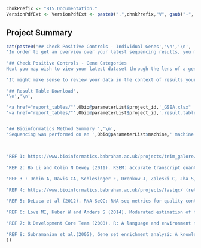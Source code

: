 <!-- Set Parameters Module -->
<!-- Set the chnkPrefix to make all chunks unique in the overall folder -->
```r
chnkPrefix <- "B15.Documentation."
VersionPdfExt <- VersionPdfExt <- paste0(".",chnkPrefix,"V", gsub("-", "", Sys.Date()), ".pdf")

```

## Project Summary


```r
cat(paste0('## Check Positive Controls - Individual Genes','\n','\n',
'In order to get an overview over your latest sequencing results, you might want to look for the performance of individual genes that may serve as a positive control. You can do this by entering an official gene name into the search box in the  [GeneView section](https://biologic.crick.ac.uk/',Obio@parameterList$project_id,'/gene-view). Genes that were detected in this experiment will be suggested to you after starting to type. If a gene is not suggested, it was not detected in this experiment. The gene result on display will give you information on the amount of reads detected for the gene in question (TPM value plot. TPM values give you read-counts, normalized for the gene length and the library size - see slideshow for a detailed definition).','\n','\n',
           
'## Check Positive Controls - Gene Categories
Next you may wish to view your latest dataset through the lens of a gene category that captures all genes relevant to the process you are investigating. A number of gene categories represented in your experiment can be found in the CategoryView section, lower panel. Reference categories are organized by category class and for most reference category a weblink is given to inform you about the origin of that gene category dataset (Category Description column). Click to the category name in order to view the performance of the genes in that category in the context of your experiment. You will be presented by default with a heatmap, but you may change this to a 2D scatterplot in which the category genes are highlighted by using the pull-down menu given underneath the heatmap depiction. In addition, a table is given informing you about the log-fold changes recorded for genes in this category. You may click on individual tiles in the heatmap to be taken to the individual results for the gene.','\n','\n',
           
'It might make sense to review your data in the context of results your lab has obtained in the past or in the context of published data. In order to that bioinformatics will add gene categories to either your lab categories selection or to the selection "this experiment" in CategoryView, lower table.','\n','\n',
           
'## Result Table Download',
'\n','\n',

'<a href="report_tables/"',Obio@parameterList$project_id,'_GSEA.xlsx"  target="_blank">Download Result Table</a>','\n','\n',
'<a href="report_tables/"',Obio@parameterList$project_id,'.result.table.xlsx"  target="_blank">Download Metacore Input File</a>','\n','\n',


'## Bioinformatics Method Summary ','\n',
'Sequencing was performed on an ',Obio@parameterList$machine,' machine. The "Trim Galore!" utility version 0.4.2 was used to remove sequencing adaptors and to quality trim individual reads with the q-parameter set to 20 (1). Then sequencing reads were aligned to the mouse genome and transcriptome (Ensembl ', Obio@parameterList$genome, Obio@parameterList$release,') using RSEM version 1.3.0 (2) in conjunction with the STAR aligner version 2.5.2 (3). Sequencing quality of individual samples was assessed using FASTQC version 0.11.5 (4) and RNA-SeQC version 1.1.8 (5). Differential gene expression was determined using the R-bioconductor package DESeq2 version 1.14.1(6,7). Gene set enrichment analysis (GSEA) was conducted as described in Subramanian et al (8).','\n','\n',
           
           
           
'REF 1: https://www.bioinformatics.babraham.ac.uk/projects/trim_galore/ (retrieved 03-05-2017)','\n','\n',
           
'REF 2: Bo Li and Colin N Dewey (2011). RSEM: accurate transcript quantification from RNA-Seq data with or without a reference genome. BMC Bioinformatics 12:323','\n','\n',
           
'REF 3 : Dobin A, Davis CA, Schlesinger F, Drenkow J, Zaleski C, Jha S, Batut P, Chaisson M and Gineras TR. (2012) STAR: ultrafast universal RNASEQ aligner. Bioinformatics. 29. 15-21','\n','\n',
           
'REF 4: https://www.bioinformatics.babraham.ac.uk/projects/fastqc/ (retrieved 03-05-2017)','\n','\n',
           
'REF 5: DeLuca et al (2012). RNA-SeQC: RNA-seq metrics for quality control and process optimization. Bioinformatics (28) 1530-1532','\n','\n',
           
'REF 6: Love MI, Huber W and Anders S (2014). Moderated estimation of fold change and dispersion for RNA-seq data with DESeq2. Genome Biology, 15, pp. 550.','\n','\n',
           
'REF 7: R Development Core Team (2008). R: A language and environment for statistical computing. R Foundation for Statistical Computing, Vienna, Austria. ISBN 3-900051-07-0, URL http://www.R-project.org.','\n','\n',
           
'REF 8: Subramanian et al.(2005), Gene set enrichment analysi: A knowledge-based approach for interpreting genome-wide expression profiles. PNAS (43) 15545-15550.','\n','\n'
))
```